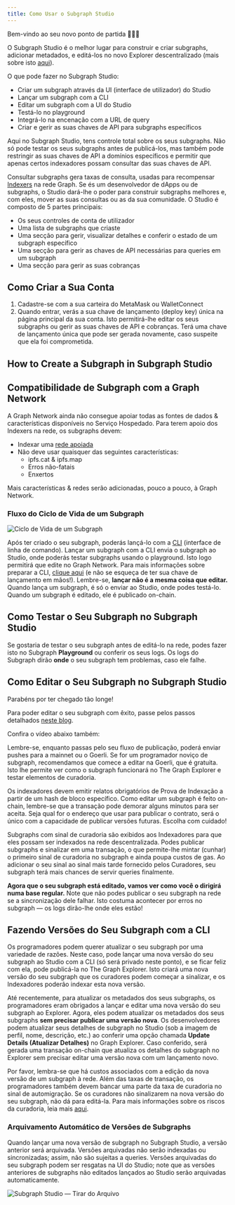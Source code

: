 ```yaml
---
title: Como Usar o Subgraph Studio
---
```


Bem-vindo ao seu novo ponto de partida 👩🏽‍🚀

O Subgraph Studio é o melhor lugar para construir e criar subgraphs, adicionar metadados, e editá-los no novo Explorer descentralizado (mais sobre isto [aqui](/network/explorer)).

O que pode fazer no Subgraph Studio:

- Criar um subgraph através da UI (interface de utilizador) do Studio
- Lançar um subgraph com a CLI
- Editar um subgraph com a UI do Studio
- Testá-lo no playground
- Integrá-lo na encenação com a URL de query
- Criar e gerir as suas chaves de API para subgraphs específicos

Aqui no Subgraph Studio, tens controle total sobre os seus subgraphs. Não só pode testar os seus subgraphs antes de publicá-los, mas também pode restringir as suas chaves de API a domínios específicos e permitir que apenas certos indexadores possam consultar das suas chaves de API.

Consultar subgraphs gera taxas de consulta, usadas para recompensar [Indexers](/network/indexing) na rede Graph. Se és um desenvolvedor de dApps ou de subgraphs, o Studio dará-lhe o poder para construir subgraphs melhores e, com eles, mover as suas consultas ou as da sua comunidade. O Studio é composto de 5 partes principais:

- Os seus controles de conta de utilizador
- Uma lista de subgraphs que criaste
- Uma secção para gerir, visualizar detalhes e conferir o estado de um subgraph específico
- Uma secção para gerir as chaves de API necessárias para queries em um subgraph
- Uma secção para gerir as suas cobranças

## Como Criar a Sua Conta

1. Cadastre-se com a sua carteira do MetaMask ou WalletConnect
1. Quando entrar, verás a sua chave de lançamento (deploy key) única na página principal da sua conta. Isto permitirá-lhe editar os seus subgraphs ou gerir as suas chaves de API e cobranças. Terá uma chave de lançamento única que pode ser gerada novamente, caso suspeite que ela foi comprometida.

## How to Create a Subgraph in Subgraph Studio

<VideoEmbed youtube="nGIFuC69bSA" />

## Compatibilidade de Subgraph com a Graph Network

A Graph Network ainda não consegue apoiar todas as fontes de dados & características disponíveis no Serviço Hospedado. Para terem apoio dos Indexers na rede, os subgraphs devem:

- Indexar uma [rede apoiada](/developing/supported-networks)
- Não deve usar quaisquer das seguintes características:
  - ipfs.cat & ipfs.map
  - Erros não-fatais
  - Enxertos

Mais características & redes serão adicionadas, pouco a pouco, à Graph Network.

### Fluxo do Ciclo de Vida de um Subgraph

![Ciclo de Vida de um Subgraph](/img/subgraph-lifecycle.png)

Após ter criado o seu subgraph, poderás lançá-lo com a [CLI](https://github.com/graphprotocol/graph-cli) (interface de linha de comando). Lançar um subgraph com a CLI envia o subgraph ao Studio, onde poderás testar subgraphs usando o playground. Isto logo permitirá que edite no Graph Network. Para mais informações sobre preparar a CLI, [clique aqui](/developing/defining-a-subgraph#install-the-graph-cli) (e não se esqueça de ter sua chave de lançamento em mãos!). Lembre-se, **lançar não é a mesma coisa que editar.** Quando lança um subgraph, é só o enviar ao Studio, onde podes testá-lo. Quando um subgraph é editado, ele é publicado on-chain.

## Como Testar o Seu Subgraph no Subgraph Studio

Se gostaria de testar o seu subgraph antes de editá-lo na rede, podes fazer isto no Subgraph **Playground** ou conferir os seus logs. Os logs do Subgraph dirão **onde** o seu subgraph tem problemas, caso ele falhe.

## Como Editar o Seu Subgraph no Subgraph Studio

Parabéns por ter chegado tão longe!

Para poder editar o seu subgraph com êxito, passe pelos passos detalhados [neste blog](https://thegraph.com/blog/building-with-subgraph-studio).

Confira o vídeo abaixo também:

<VideoEmbed youtube="HfDgC2oNnwo" />

Lembre-se, enquanto passas pelo seu fluxo de publicação, poderá enviar pushes para a mainnet ou o Goerli. Se for um programador noviço de subgraph, recomendamos que comece a editar na Goerli, que é gratuita. Isto lhe permite ver como o subgraph funcionará no The Graph Explorer e testar elementos de curadoria.

Os indexadores devem emitir relatos obrigatórios de Prova de Indexação a partir de um hash de bloco específico. Como editar um subgraph é feito on-chain, lembre-se que a transação pode demorar alguns minutos para ser aceita. Seja qual for o endereço que usar para publicar o contrato, será o único com a capacidade de publicar versões futuras. Escolha com cuidado!

Subgraphs com sinal de curadoria são exibidos aos Indexadores para que eles possam ser indexados na rede descentralizada. Podes publicar subgraphs e sinalizar em uma transação, o que permite-lhe mintar (cunhar) o primeiro sinal de curadoria no subgraph e ainda poupa custos de gas. Ao adicionar o seu sinal ao sinal mais tarde fornecido pelos Curadores, seu subgraph terá mais chances de servir queries finalmente.

**Agora que o seu subgraph está editado, vamos ver como você o dirigirá numa base regular.** Note que não podes publicar o seu subgraph na rede se a sincronização dele falhar. Isto costuma acontecer por erros no subgraph — os logs dirão-lhe onde eles estão!

## Fazendo Versões do Seu Subgraph com a CLI

Os programadores podem querer atualizar o seu subgraph por uma variedade de razões. Neste caso, pode lançar uma nova versão do seu subgraph ao Studio com a CLI (só será privado neste ponto), e se ficar feliz com ela, pode publicá-la no The Graph Explorer. Isto criará uma nova versão do seu subgraph que os curadores podem começar a sinalizar, e os Indexadores poderão indexar esta nova versão.

Até recentemente, para atualizar os metadados dos seus subgraphs, os programadores eram obrigados a lançar e editar uma nova versão do seu subgraph ao Explorer. Agora, eles podem atualizar os metadados dos seus subgraphs **sem precisar publicar uma versão nova**. Os desenvolvedores podem atualizar seus detalhes de subgraph no Studio (sob a imagem de perfil, nome, descrição, etc.) ao conferir uma opção chamada **Update Details (Atualizar Detalhes)** no Graph Explorer. Caso conferido, será gerada uma transação on-chain que atualiza os detalhes do subgraph no Explorer sem precisar editar uma versão nova com um lançamento novo.

Por favor, lembra-se que há custos associados com a edição da nova versão de um subgraph à rede. Além das taxas de transação, os programadores também devem bancar uma parte da taxa de curadoria no sinal de automigração. Se os curadores não sinalizarem na nova versão do seu subgraph, não dá para editá-la. Para mais informações sobre os riscos da curadoria, leia mais [aqui](/network/curating).

### Arquivamento Automático de Versões de Subgraphs

Quando lançar uma nova versão de subgraph no Subgraph Studio, a versão anterior será arquivada. Versões arquivadas não serão indexadas ou sincronizadas; assim, não são sujeitas a queries. Versões arquivadas do seu subgraph podem ser resgatas na UI do Studio; note que as versões anteriores de subgraphs não editados lançados ao Studio serão arquivadas automaticamente.

![Subgraph Studio — Tirar do Arquivo](/img/Unarchive.png)
